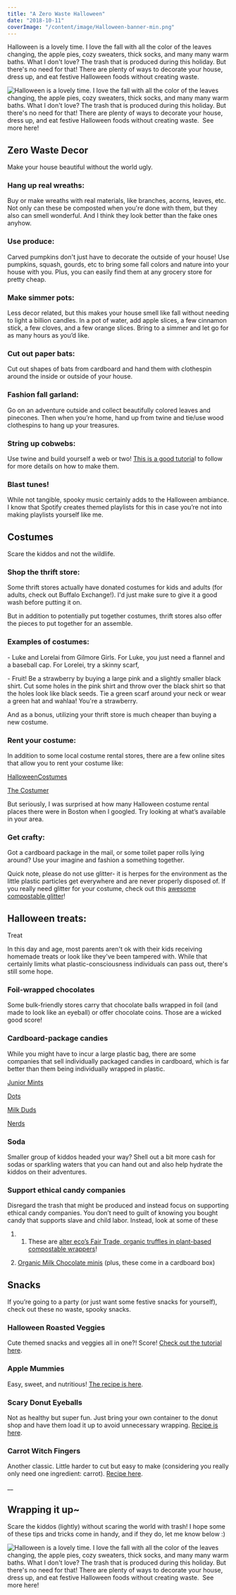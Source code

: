 ```yaml
---
title: "A Zero Waste Halloween"
date: "2018-10-11"
coverImage: "/content/image/Halloween-banner-min.png"
---
```


Halloween is a lovely time. I love the fall with all the color of the leaves changing, the apple pies, cozy sweaters, thick socks, and many many warm baths. What I don't love? The trash that is produced during this holiday. But there's no need for that! There are plenty of ways to decorate your house, dress up, and eat festive Halloween foods without creating waste.

![Halloween is a lovely time. I love the fall with all the color of the leaves changing, the apple pies, cozy sweaters, thick socks, and many many warm baths. What I don't love? The trash that is produced during this holiday. But there's no need for that! There are plenty of ways to decorate your house, dress up, and eat festive Halloween foods without creating waste.  See more here!](images/Halloween-banner-min-1024x690.png)

## Zero Waste Decor

Make your house beautiful without the world ugly.

### Hang up real wreaths:

Buy or make wreaths with real materials, like branches, acorns, leaves, etc. Not only can these be composted when you're done with them, but they also can smell wonderful. And I think they look better than the fake ones anyhow.

### Use produce:

Carved pumpkins don't just have to decorate the outside of your house! Use pumpkins, squash, gourds, etc to bring some fall colors and nature into your house with you. Plus, you can easily find them at any grocery store for pretty cheap.

### Make simmer pots:

Less decor related, but this makes your house smell like fall without needing to light a billion candles. In a pot of water, add apple slices, a few cinnamon stick, a few cloves, and a few orange slices. Bring to a simmer and let go for as many hours as you’d like.

### Cut out paper bats:

Cut out shapes of bats from cardboard and hand them with clothespin around the inside or outside of your house.

### Fashion fall garland:

Go on an adventure outside and collect beautifully colored leaves and pinecones. Then when you’re home, hand up from twine and tie/use wood clothespins to hang up your treasures.

### String up cobwebs:

Use twine and build yourself a web or two! [This is a good tutoria](https://www.hgtv.com/design/make-and-celebrate/handmade/giant-yarn-spider-web)l to follow for more details on how to make them.

### Blast tunes!

While not tangible, spooky music certainly adds to the Halloween ambiance. I know that Spotify creates themed playlists for this in case you’re not into making playlists yourself like me.

## Costumes

Scare the kiddos and not the wildlife.

### Shop the thrift store:

Some thrift stores actually have donated costumes for kids and adults (for adults, check out Buffalo Exchange!). I'd just make sure to give it a good wash before putting it on.

But in addition to potentially put together costumes, thrift stores also offer the pieces to put together for an assemble.

### Examples of costumes:

\- Luke and Lorelai from Gilmore Girls. For Luke, you just need a flannel and a baseball cap. For Lorelei, try a skinny scarf,

\- Fruit! Be a strawberry by buying a large pink and a slightly smaller black shirt. Cut some holes in the pink shirt and throw over the black shirt so that the holes look like black seeds. Tie a green scarf around your neck or wear a green hat and wahlaa! You're a strawberry.

And as a bonus, utilizing your thrift store is much cheaper than buying a new costume.

### Rent your costume:

In addition to some local costume rental stores, there are a few online sites that allow you to rent your costume like:

[HalloweenCostumes](https://www.halloweencostumes.com/rental-costumes.html)

[The Costumer](https://www.thecostumer.com/c-3345-rental-costumes.aspx)

But seriously, I was surprised at how many Halloween costume rental places there were in Boston when I googled. Try looking at what’s available in your area.

### Get crafty:

Got a cardboard package in the mail, or some toilet paper rolls lying around? Use your imagine and fashion a something together.

Quick note, please do not use glitter- it is herpes for the environment as the little plastic particles get everywhere and are never properly disposed of. If you really need glitter for your costume, check out this [awesome compostable glitter](https://glitterevolution.com/)!

## Halloween treats:

Treat

In this day and age, most parents aren't ok with their kids receiving homemade treats or look like they've been tampered with. While that certainly limits what plastic-consciousness individuals can pass out, there's still some hope.

### Foil-wrapped chocolates

Some bulk-friendly stores carry that chocolate balls wrapped in foil (and made to look like an eyeball) or offer chocolate coins. Those are a wicked good score!

### Cardboard-package candies

While you might have to incur a large plastic bag, there are some companies that sell individually packaged candies in cardboard, which is far better than them being individually wrapped in plastic.

[Junior Mints](https://www.amazon.com/Tootsie-Junior-Mints-Snack-Boxes/dp/B000NMDVN8/ref=pd_lpo_vtph_bs_tr_img_1?_encoding=UTF8&psc=1&refRID=1845HRDXFV9AD9BE15HZ)

[Dots](https://www.candywarehouse.com/dots-candy-mini-packs-17-piece-bag/?utm_source=google&utm_medium=cpc&utm_campaign=Shopping&utm_term=%7Bkeyword%7D&gclid=EAIaIQobChMIlKKkp7333QIVC6ZpCh2l7wAXEAQYAiABEgJEsPD_BwE)

[Milk Duds](https://www.candywarehouse.com/milk-duds-candy-snack-size-packs-20-piece-bag/?utm_source=google&utm_medium=cpc&utm_campaign=Shopping&utm_term=%7Bkeyword%7D&gclid=EAIaIQobChMIi5DPtL333QIVlrjACh1hHQD5EAYYASABEgJ0KvD_BwE)

[Nerds](https://www.amazon.com/Wonka-Nerds-Candy-STRAWBERRY-FLAVOR/dp/B01AX5EH50)

### Soda

Smaller group of kiddos headed your way? Shell out a bit more cash for sodas or sparkling waters that you can hand out and also help hydrate the kiddos on their adventures.

### Support ethical candy companies

Disregard the trash that might be produced and instead focus on supporting ethical candy companies. You don’t need to guilt of knowing you bought candy that supports slave and child labor. Instead, look at some of these

1. 1. These are [alter eco’s Fair Trade, organic truffles in plant-based compostable wrappers](https://www.alterecofoods.com/products/60piece-medley-truffles)!

1. [Organic Milk Chocolate minis](https://shop.equalexchange.coop/collections/chocolate-minis/products/organic-milk-chocolate-minis-43-countertop-display) (plus, these come in a cardboard box)

## Snacks

If you’re going to a party (or just want some festive snacks for yourself), check out these no waste, spooky snacks.

### Halloween Roasted Veggies

Cute themed snacks and veggies all in one?! Score! [Check out the tutorial here](https://www.liveeatlearn.com/halloween-roasted-vegetables/#_a5y_p=5879532).

### Apple Mummies

Easy, sweet, and nutritious! [The recipe is here](https://twohealthykitchens.com/apple-mummies-a-healthy-halloween-treat/).

### Scary Donut Eyeballs

Not as healthy but super fun. Just bring your own container to the donut shop and have them load it up to avoid unnecessary wrapping. [Recipe is here](https://www.wilton.com/eye-scare-you-donuts/WLPROJ-7763.html?amp%3Butm_medium=SOCIAL&utm_campaign=161014%7CNOTP%3AWI%7CHLWN_NOBL_PROJECT_NOMISC&amp%3Butm_source=PINTEREST&amp%3Bcrlt.pid=camp.GbJYObSmik0K).

### Carrot Witch Fingers

Another classic. Little harder to cut but easy to make (considering you really only need one ingredient: carrot). [Recipe here](https://www.momontimeout.com/healthy-halloween-snack-witch-fingers/).

\_\_

## Wrapping it up~

Scare the kiddos (lightly) without scaring the world with trash! I hope some of these tips and tricks come in handy, and if they do, let me know below :)

![Halloween is a lovely time. I love the fall with all the color of the leaves changing, the apple pies, cozy sweaters, thick socks, and many many warm baths. What I don't love? The trash that is produced during this holiday. But there's no need for that! There are plenty of ways to decorate your house, dress up, and eat festive Halloween foods without creating waste.  See more here!](images/Zero-Waste-Halloween-Pin-Final-Compressed.jpg)
